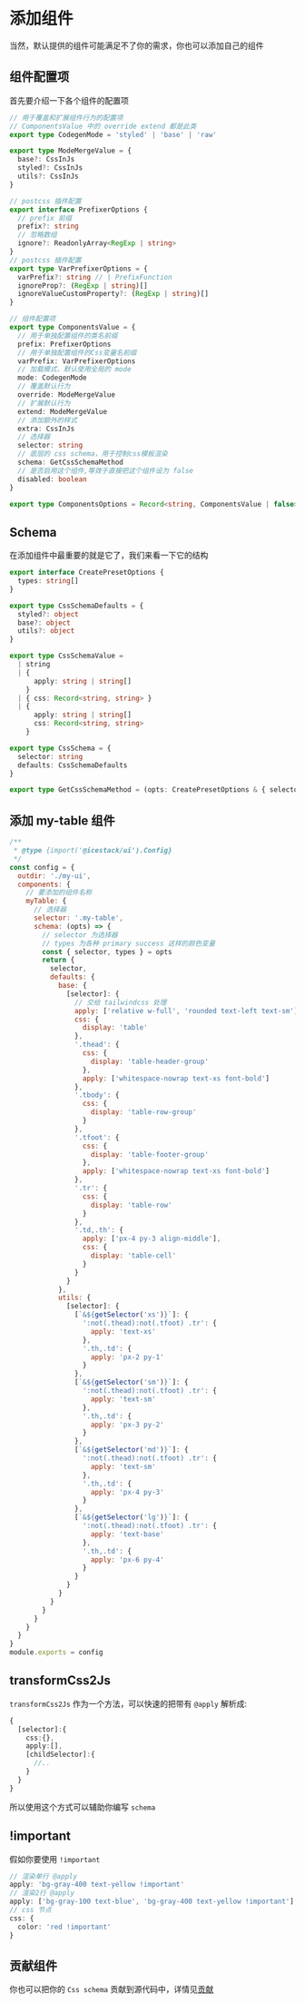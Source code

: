 # 添加组件

当然，默认提供的组件可能满足不了你的需求，你也可以添加自己的组件

## 组件配置项

首先要介绍一下各个组件的配置项

```ts
// 用于覆盖和扩展组件行为的配置项
// ComponentsValue 中的 override extend 都是此类
export type CodegenMode = 'styled' | 'base' | 'raw'

export type ModeMergeValue = {
  base?: CssInJs
  styled?: CssInJs
  utils?: CssInJs
}

// postcss 插件配置
export interface PrefixerOptions {
  // prefix 前缀
  prefix?: string
  // 忽略数组
  ignore?: ReadonlyArray<RegExp | string>
}
// postcss 插件配置
export type VarPrefixerOptions = {
  varPrefix?: string // | PrefixFunction
  ignoreProp?: (RegExp | string)[]
  ignoreValueCustomProperty?: (RegExp | string)[]
}

// 组件配置项
export type ComponentsValue = {
  // 用于单独配置组件的类名前缀
  prefix: PrefixerOptions
  // 用于单独配置组件的Css变量名前缀
  varPrefix: VarPrefixerOptions
  // 加载模式，默认使用全局的 mode
  mode: CodegenMode
  // 覆盖默认行为
  override: ModeMergeValue
  // 扩展默认行为
  extend: ModeMergeValue
  // 添加额外的样式
  extra: CssInJs
  // 选择器
  selector: string
  // 底层的 css schema，用于控制css模板渲染
  schema: GetCssSchemaMethod
  // 是否启用这个组件,等效于直接把这个组件设为 false
  disabled: boolean
}

export type ComponentsOptions = Record<string, ComponentsValue | false>
```

## Schema

在添加组件中最重要的就是它了，我们来看一下它的结构

```ts
export interface CreatePresetOptions {
  types: string[]
}

export type CssSchemaDefaults = {
  styled?: object
  base?: object
  utils?: object
}

export type CssSchemaValue =
  | string
  | {
      apply: string | string[]
    }
  | { css: Record<string, string> }
  | {
      apply: string | string[]
      css: Record<string, string>
    }

export type CssSchema = {
  selector: string
  defaults: CssSchemaDefaults
}

export type GetCssSchemaMethod = (opts: CreatePresetOptions & { selector: string }) => CssSchema
```

## 添加 my-table 组件

```js
/**
 * @type {import('@icestack/ui').Config}
 */
const config = {
  outdir: './my-ui',
  components: {
    // 要添加的组件名称
    myTable: {
      // 选择器
      selector: '.my-table',
      schema: (opts) => {
        // selector 为选择器
        // types 为各种 primary success 这样的颜色变量
        const { selector, types } = opts
        return {
          selector,
          defaults: {
            base: {
              [selector]: {
                // 交给 tailwindcss 处理
                apply: ['relative w-full', 'rounded text-left text-sm'],
                css: {
                  display: 'table'
                },
                '.thead': {
                  css: {
                    display: 'table-header-group'
                  },
                  apply: ['whitespace-nowrap text-xs font-bold']
                },
                '.tbody': {
                  css: {
                    display: 'table-row-group'
                  }
                },
                '.tfoot': {
                  css: {
                    display: 'table-footer-group'
                  },
                  apply: ['whitespace-nowrap text-xs font-bold']
                },
                '.tr': {
                  css: {
                    display: 'table-row'
                  }
                },
                '.td,.th': {
                  apply: ['px-4 py-3 align-middle'],
                  css: {
                    display: 'table-cell'
                  }
                }
              }
            },
            utils: {
              [selector]: {
                [`&${getSelector('xs')}`]: {
                  ':not(.thead):not(.tfoot) .tr': {
                    apply: 'text-xs'
                  },
                  '.th,.td': {
                    apply: 'px-2 py-1'
                  }
                },
                [`&${getSelector('sm')}`]: {
                  ':not(.thead):not(.tfoot) .tr': {
                    apply: 'text-sm'
                  },
                  '.th,.td': {
                    apply: 'px-3 py-2'
                  }
                },
                [`&${getSelector('md')}`]: {
                  ':not(.thead):not(.tfoot) .tr': {
                    apply: 'text-sm'
                  },
                  '.th,.td': {
                    apply: 'px-4 py-3'
                  }
                },
                [`&${getSelector('lg')}`]: {
                  ':not(.thead):not(.tfoot) .tr': {
                    apply: 'text-base'
                  },
                  '.th,.td': {
                    apply: 'px-6 py-4'
                  }
                }
              }
            }
          }
        }
      }
    }
  }
}
module.exports = config
```

## transformCss2Js

`transformCss2Js` 作为一个方法，可以快速的把带有 `@apply` 解析成:

```ts
{
  [selector]:{
    css:{},
    apply:[],
    [childSelector]:{
      //..
    }
  }
}
```

所以使用这个方式可以辅助你编写 `schema`

## !important

假如你要使用 `!important`

```ts
// 渲染单行 @apply
apply: 'bg-gray-400 text-yellow !important'
// 渲染2行 @apply
apply: ['bg-gray-100 text-blue', 'bg-gray-400 text-yellow !important']
// css 节点
css: {
  color: 'red !important'
}
```

## 贡献组件

你也可以把你的 `Css schema` 贡献到源代码中，详情见[贡献](/docs/contribute)
